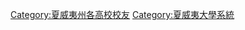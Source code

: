 {{Commonscat|Alumni of the University of Hawaii}}

[[Category:夏威夷州各高校校友‎|Category:夏威夷州各高校校友‎]]
[[Category:夏威夷大學系統|Category:夏威夷大學系統]]